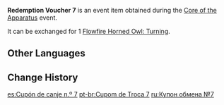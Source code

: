 {{Item Infobox
|id           = 101873
|image        = Item Redemption Voucher 7.png
|type         = Event Items
|group        = Redemption Vouchers
|description  = Used to redeem [[Flowfire Horned Owl: Turning]]
|source1      = [[Core of the Apparatus]] Event
|event        = Core of the Apparatus
}}
'''Redemption Voucher 7''' is an event item obtained during the [[Core of the Apparatus]] event.

It can be exchanged for 1 [[Flowfire Horned Owl: Turning]].

==Other Languages==
{{Other Languages
|default_hidden = 1
|en      = Redemption Voucher 7
|zhs     = 兑换券7号
|zhs_rm  = Duìhuàn-quàn Qī Hào
|zht     = 兌換券7號
|zht_rm  = Duìhuàn-quàn Qī Hào
|ja      = 引換券7
|ja_rm   = Hikikaeken Shichi
|ko      = 교환 쿠폰 7호
|ko_rm   = Gyohwan Kupon Chilho
|es      = Cupón de canje n.º 7
|fr      = Coupon d'échange 7
|ru      = Купон обмена №7
|th      = คูปองแลกรับหมายเลข 7
|th_rm   = 
|vi      = Phiếu Quà Tặng 7
|de      = Gutschein Nr.7
|id      = Kupon Penukaran 7
|pt      = Cupom de Troca 7
|tr      = Etkinleştirme Kuponu 7
|it      = Voucher di scambio 7
}}

==Change History==
{{Change History|2.7}}

[[es:Cupón de canje n.º 7]]
[[pt-br:Cupom de Troca 7]]
[[ru:Купон обмена №7]]